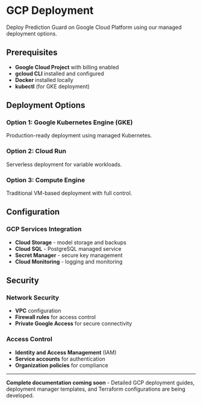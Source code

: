 # GCP Deployment

Deploy Prediction Guard on Google Cloud Platform using our managed deployment options.

## Prerequisites

- **Google Cloud Project** with billing enabled
- **gcloud CLI** installed and configured
- **Docker** installed locally
- **kubectl** (for GKE deployment)

## Deployment Options

### Option 1: Google Kubernetes Engine (GKE)

Production-ready deployment using managed Kubernetes.

### Option 2: Cloud Run

Serverless deployment for variable workloads.

### Option 3: Compute Engine

Traditional VM-based deployment with full control.

## Configuration

### GCP Services Integration

- **Cloud Storage** - model storage and backups
- **Cloud SQL** - PostgreSQL managed service
- **Secret Manager** - secure key management
- **Cloud Monitoring** - logging and monitoring

## Security

### Network Security
- **VPC** configuration
- **Firewall rules** for access control
- **Private Google Access** for secure connectivity

### Access Control
- **Identity and Access Management** (IAM)
- **Service accounts** for authentication
- **Organization policies** for compliance

---

**Complete documentation coming soon** - Detailed GCP deployment guides, deployment manager templates, and Terraform configurations are being developed.
